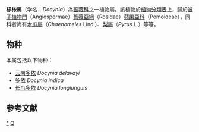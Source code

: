 {{Automatic Taxobox
| taxon = Docynia
| image = Docynia delavayi - Kunming Botanical Garden - DSC02821.JPG
| image_caption = ''[[Docynia_delavayi|Docynia delavayi]]''
| authority = Decne.
| subdivision_ranks = 种
| subdivision = 见正文
}}
'''栘𣐿属'''（学名：''Docynia''）為[[蔷薇科|蔷薇科]]之一植物屬。該植物於[[植物分類表|植物分類表]]上，歸於[[被子植物門|被子植物門]]（Angiospermae）[[薔薇亞綱|薔薇亞綱]]（Rosidae）[[蘋果亞科|蘋果亞科]]（Pomoideae），同科者尚有[[木瓜屬|木瓜屬]]（''Chaenomeles'' Lindl）、[[梨屬|梨屬]]（''Pyrus'' L.）等等。

==物种==
本属包括以下物种：
* [[云南多依|云南多依]] ''Docynia delavayi''
* [[多依|多依]] ''Docynia indica''
* [[长爪多依|长爪多依]] ''Docynia longiunguis''

==参考文献==
{{reflist}}

{{Taxonbar|from=Q2213724}}

[[Category:栘𣐿属|*]]
[[Category:蔷薇科|Q]]